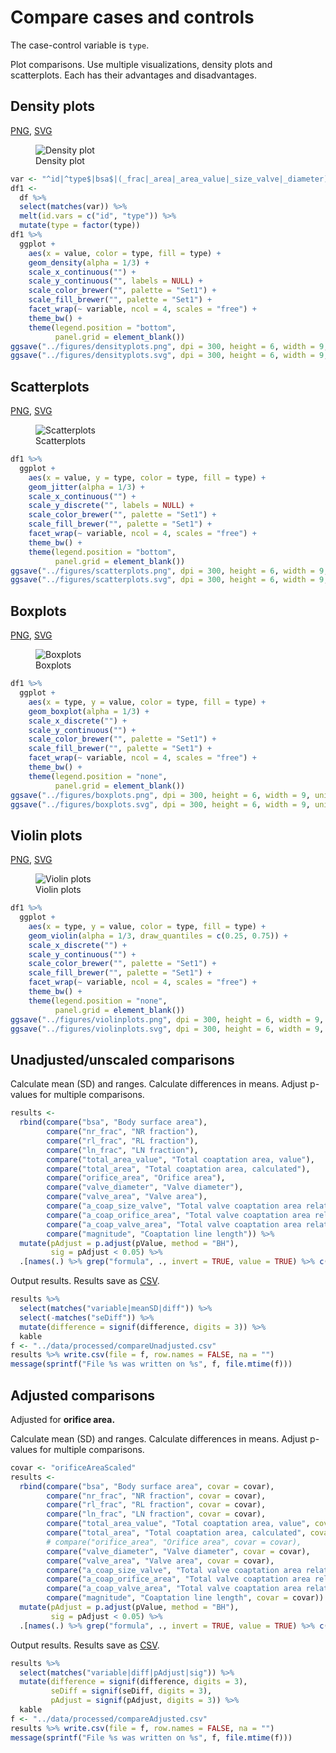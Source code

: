 # Compare cases and controls

The case-control variable is `type`.

Plot comparisons.
Use multiple visualizations, density plots and scatterplots.
Each has their advantages and disadvantages.

## Density plots

[PNG](../figures/densityplots.png), [SVG](../figures/densityplots.svg)

![Density plot](../figures/densityplots.png)

```r
var <- "^id|^type$|bsa$|(_frac|_area|_area_value|_size_valve|_diameter)$|^magnitude$"
df1 <-
  df %>%
  select(matches(var)) %>%
  melt(id.vars = c("id", "type")) %>% 
  mutate(type = factor(type))
df1 %>% 
  ggplot +
    aes(x = value, color = type, fill = type) +
    geom_density(alpha = 1/3) +
    scale_x_continuous("") +
    scale_y_continuous("", labels = NULL) +
    scale_color_brewer("", palette = "Set1") +
    scale_fill_brewer("", palette = "Set1") +
    facet_wrap(~ variable, ncol = 4, scales = "free") +
    theme_bw() +
    theme(legend.position = "bottom",
          panel.grid = element_blank())
ggsave("../figures/densityplots.png", dpi = 300, height = 6, width = 9, units = "in")
ggsave("../figures/densityplots.svg", dpi = 300, height = 6, width = 9, units = "in")
```

## Scatterplots

[PNG](../figures/scatterplots.png), [SVG](../figures/scatterplots.svg)

![Scatterplots](../figures/scatterplots.png)

```r
df1 %>% 
  ggplot +
    aes(x = value, y = type, color = type, fill = type) +
    geom_jitter(alpha = 1/3) +
    scale_x_continuous("") +
    scale_y_discrete("", labels = NULL) +
    scale_color_brewer("", palette = "Set1") +
    scale_fill_brewer("", palette = "Set1") +
    facet_wrap(~ variable, ncol = 4, scales = "free") +
    theme_bw() +
    theme(legend.position = "bottom",
          panel.grid = element_blank())
ggsave("../figures/scatterplots.png", dpi = 300, height = 6, width = 9, units = "in")
ggsave("../figures/scatterplots.svg", dpi = 300, height = 6, width = 9, units = "in")
```

## Boxplots

[PNG](../figures/boxplots.png), [SVG](../figures/boxplots.svg)

![Boxplots](../figures/boxplots.png)

```r
df1 %>% 
  ggplot +
    aes(x = type, y = value, color = type, fill = type) +
    geom_boxplot(alpha = 1/3) +
    scale_x_discrete("") +
    scale_y_continuous("") +
    scale_color_brewer("", palette = "Set1") +
    scale_fill_brewer("", palette = "Set1") +
    facet_wrap(~ variable, ncol = 4, scales = "free") +
    theme_bw() +
    theme(legend.position = "none",
          panel.grid = element_blank())
ggsave("../figures/boxplots.png", dpi = 300, height = 6, width = 9, units = "in")
ggsave("../figures/boxplots.svg", dpi = 300, height = 6, width = 9, units = "in")
```

## Violin plots

[PNG](../figures/violinplots.png), [SVG](../figures/violinplots.svg)

![Violin plots](../figures/violinplots.png)

```r
df1 %>% 
  ggplot +
    aes(x = type, y = value, color = type, fill = type) +
    geom_violin(alpha = 1/3, draw_quantiles = c(0.25, 0.75)) +
    scale_x_discrete("") +
    scale_y_continuous("") +
    scale_color_brewer("", palette = "Set1") +
    scale_fill_brewer("", palette = "Set1") +
    facet_wrap(~ variable, ncol = 4, scales = "free") +
    theme_bw() +
    theme(legend.position = "none",
          panel.grid = element_blank())
ggsave("../figures/violinplots.png", dpi = 300, height = 6, width = 9, units = "in")
ggsave("../figures/violinplots.svg", dpi = 300, height = 6, width = 9, units = "in")
```


## Unadjusted/unscaled comparisons

Calculate mean (SD) and ranges.
Calculate differences in means.
Adjust p-values for multiple comparisons.

```r
results <- 
  rbind(compare("bsa", "Body surface area"),
        compare("nr_frac", "NR fraction"),
        compare("rl_frac", "RL fraction"),
        compare("ln_frac", "LN fraction"),
        compare("total_area_value", "Total coaptation area, value"),
        compare("total_area", "Total coaptation area, calculated"),
        compare("orifice_area", "Orifice area"),
        compare("valve_diameter", "Valve diameter"),
        compare("valve_area", "Valve area"),
        compare("a_coap_size_valve", "Total valve coaptation area relative to valve diameter"),
        compare("a_coap_orifice_area", "Total valve coaptation area relative to orifice area"),
        compare("a_coap_valve_area", "Total valve coaptation area relative to valve area"),
        compare("magnitude", "Coaptation line length")) %>%
  mutate(pAdjust = p.adjust(pValue, method = "BH"),
         sig = pAdjust < 0.05) %>% 
  .[names(.) %>% grep("formula", ., invert = TRUE, value = TRUE) %>% c("formula")]
```

Output results.
Results save as [CSV](../data/processed/compareUnadjusted.csv).

```r
results %>% 
  select(matches("variable|meanSD|diff")) %>% 
  select(-matches("seDiff")) %>% 
  mutate(difference = signif(difference, digits = 3)) %>% 
  kable
f <- "../data/processed/compareUnadjusted.csv"
results %>% write.csv(file = f, row.names = FALSE, na = "")
message(sprintf("File %s was written on %s", f, file.mtime(f)))
```

## Adjusted comparisons

Adjusted for **orifice area.**

Calculate mean (SD) and ranges.
Calculate differences in means.
Adjust p-values for multiple comparisons.

```r
covar <- "orificeAreaScaled"
results <- 
  rbind(compare("bsa", "Body surface area", covar = covar),
        compare("nr_frac", "NR fraction", covar = covar),
        compare("rl_frac", "RL fraction", covar = covar),
        compare("ln_frac", "LN fraction", covar = covar),
        compare("total_area_value", "Total coaptation area, value", covar = covar),
        compare("total_area", "Total coaptation area, calculated", covar = covar),
        # compare("orifice_area", "Orifice area", covar = covar),
        compare("valve_diameter", "Valve diameter", covar = covar),
        compare("valve_area", "Valve area", covar = covar),
        compare("a_coap_size_valve", "Total valve coaptation area relative to valve diameter", covar = covar),
        compare("a_coap_orifice_area", "Total valve coaptation area relative to orifice area", covar = covar),
        compare("a_coap_valve_area", "Total valve coaptation area relative to valve area", covar = covar),
        compare("magnitude", "Coaptation line length", covar = covar)) %>%
  mutate(pAdjust = p.adjust(pValue, method = "BH"),
         sig = pAdjust < 0.05) %>% 
  .[names(.) %>% grep("formula", ., invert = TRUE, value = TRUE) %>% c("formula")]
```

Output results.
Results save as [CSV](../data/processed/compareAdjusted.csv).

```r
results %>% 
  select(matches("variable|diff|pAdjust|sig")) %>% 
  mutate(difference = signif(difference, digits = 3),
         seDiff = signif(seDiff, digits = 3),
         pAdjust = signif(pAdjust, digits = 3)) %>% 
  kable
f <- "../data/processed/compareAdjusted.csv"
results %>% write.csv(file = f, row.names = FALSE, na = "")
message(sprintf("File %s was written on %s", f, file.mtime(f)))
```
